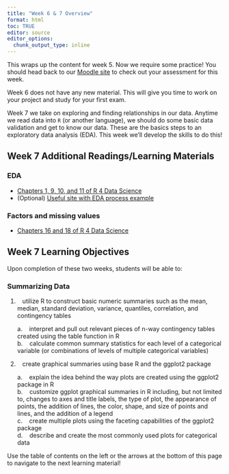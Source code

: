 ```yaml
---
title: "Week 6 & 7 Overview"
format: html
toc: TRUE
editor: source
editor_options: 
  chunk_output_type: inline
---
```


This wraps up the content for week 5. Now we require some practice! You should head back to our <a href = "https://wolfware.ncsu.edu/" target = "_blank">Moodle site</a> to check out your assessment for this week.

Week 6 does not have any new material. This will give you time to work on your project and study for your first exam.

Week 7 we take on exploring and finding relationships in our data. Anytime we read data into `R` (or another language), we should do some basic data validation and get to know our data. These are the basics steps to an exploratory data analysis (EDA). This week we'll develop the skills to do this!

## Week 7 Additional Readings/Learning Materials

### EDA

- <a href = "https://r4ds.hadley.nz/data-visualize" target = "_blank">Chapters 1, 9, 10, and 11 of R 4 Data Science</a>
- (Optional) <a href = "http://www.sthda.com/english/wiki/descriptive-statistics-and-graphics#descriptive-statistics-for-a-single-group" target = "_blank">Useful site with EDA process example</a>

### Factors and missing values

- <a href = "https://r4ds.hadley.nz/factors" target = "_blank">Chapters 16 and 18 of R 4 Data Science</a>

## Week 7 Learning Objectives

Upon completion of these two weeks, students will be able to:

### Summarizing Data

1.    utilize R to construct basic numeric summaries such as the mean, median, standard deviation, variance, quantiles, correlation, and contingency tables

    a.    interpret and pull out relevant pieces of n-way contingency tables created using the table function in R\
    b.    calculate common summary statistics for each level of a categorical variable (or combinations of levels of multiple categorical variables)

2.    create graphical summaries using base R and the ggplot2 package

    a.    explain the idea behind the way plots are created using the ggplot2 package in R\
    b.    customize ggplot graphical summaries in R including, but not limited to, changes to axes and title labels, the type of plot, the appearance of points, the addition of lines, the color, shape, and size of points and lines, and the addition of a legend\
    c.    create multiple plots using the faceting capabilities of the ggplot2 package\
    d.    describe and create the most commonly used plots for categorical data

Use the table of contents on the left or the arrows at the bottom of this page to navigate to the next learning material!